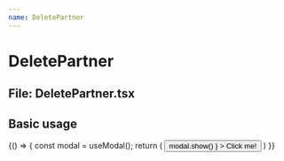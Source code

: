 ```yaml
---
name: DeletePartner
---
```



# DeletePartner
## File: DeletePartner.tsx

## Basic usage

<Playground>
  {() => {
    const modal = useModal();
    return (
      <button onClick={() =>
            modal.show(<DeletePartner />)
        }
      >
        Click me!
      </button>
    )
  }}
</Playground>